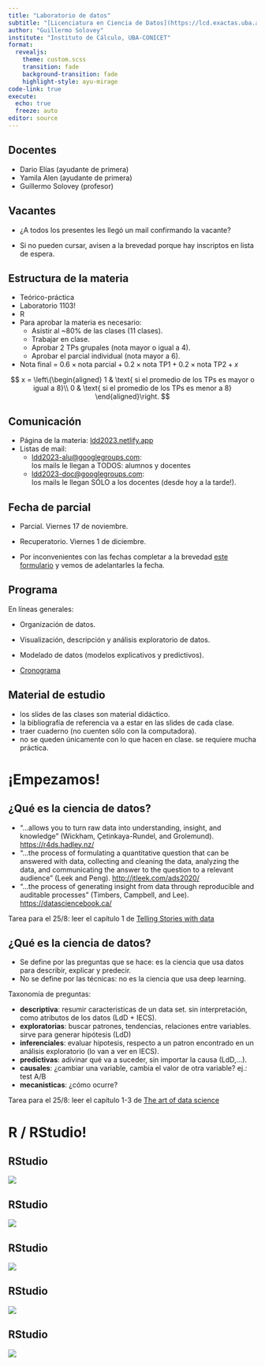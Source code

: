 ```yaml
---
title: "Laboratorio de datos"
subtitle: "[Licenciatura en Ciencia de Datos](https://lcd.exactas.uba.ar/)"
author: "Guillermo Solovey"
institute: "Instituto de Cálculo, UBA-CONICET"
format:
  revealjs:
    theme: custom.scss
    transition: fade
    background-transition: fade
    highlight-style: ayu-mirage
code-link: true
execute:
  echo: true
  freeze: auto
editor: source
---
```


## Docentes

-   Dario Elías (ayudante de primera)
-   Yamila Alen (ayudante de primera)
-   Guillermo Solovey (profesor)

## Vacantes

-   ¿A todos los presentes les llegó un mail confirmando la vacante?

-   Si no pueden cursar, avisen a la brevedad porque hay inscriptos en lista de espera.

## Estructura de la materia

-   Teórico-práctica
-   Laboratorio 1103!
-   R
-   Para aprobar la materia es necesario:
    -   Asistir al \~80% de las clases (11 clases).
    -   Trabajar en clase.
    -   Aprobar 2 TPs grupales (nota mayor o igual a 4).
    -   Aprobar el parcial individual (nota mayor a 6).
-   Nota final = $0.6 \times \text{nota parcial} + 0.2 \times \text{nota TP1} + 0.2 \times \text{nota TP2} + x$

$$ 
x = \left\{\begin{aligned}
          1 & \text{ si el promedio de los TPs es mayor o igual a 8}\\
          0 & \text{ si el promedio de los TPs es menor a 8}
        \end{aligned}\right.
$$

## Comunicación

-   Página de la materia: [ldd2023.netlify.app](https://ldd2023.netlify.app/)
-   Listas de mail:
    -   [ldd2023-alu\@googlegroups.com](mailto:ldd2023-alu@googlegroups.com): <br>los mails le llegan a TODOS: alumnos y docentes
    -   [ldd2023-doc\@googlegroups.com](mailto:ldd2023-doc@googlegroups.com): <br>los mails le llegan SÓLO a los docentes (desde hoy a la tarde!).

## Fecha de parcial

-   Parcial. Viernes 17 de noviembre.

-   Recuperatorio. Viernes 1 de diciembre.

-   Por inconvenientes con las fechas completar a la brevedad [este formulario](https://forms.gle/GAYh2gWBPBkieLXh6) y vemos de adelantarles la fecha.

## Programa

En líneas generales:

-   Organización de datos.

-   Visualización, descripción y análisis exploratorio de datos.

-   Modelado de datos (modelos explicativos y predictivos).

-   <a href="https://ldd2023.netlify.app/cronograma.html" target="_blank"> Cronograma</a>

## Material de estudio

-   los slides de las clases son material didáctico.
-   la bibliografía de referencia va a estar en las slides de cada clase.
-   traer cuaderno (no cuenten sólo con la computadora).
-   no se queden únicamente con lo que hacen en clase. se requiere mucha práctica.

# ¡Empezamos!

## ¿Qué es la ciencia de datos?
- "...allows you to turn raw data into understanding, insight, and knowledge" (Wickham, Çetinkaya-Rundel, and Grolemund). [https://r4ds.hadley.nz/](https://r4ds.hadley.nz/)
- "...the process of formulating a quantitative question that can be answered with data, collecting and cleaning the data, analyzing the data, and communicating the answer to the question to a relevant audience" (Leek and Peng). [http://jtleek.com/ads2020/](http://jtleek.com/ads2020/)
- "...the process of generating insight from data through reproducible and auditable processes" (Timbers, Campbell, and Lee). [https://datasciencebook.ca/](https://datasciencebook.ca/)

Tarea para el 25/8: leer el capítulo 1 de [Telling Stories with data](https://tellingstorieswithdata.com/01-introduction.html#what-is-data-science-and-how-should-we-use-it-to-learn-about-the-world)


## ¿Qué es la ciencia de datos?

- Se define por las preguntas que se hace: es la ciencia que usa datos para describir, explicar y predecir. 
- No se define por las técnicas: no es la ciencia que usa deep learning.

Taxonomía de preguntas:

::: incremental
-   **descriptiva**: resumir caracteristicas de un data set. sin interpretación, como atributos de los datos (LdD + IECS).
-   **exploratorias**: buscar patrones, tendencias, relaciones entre variables. sirve para generar hipótesis (LdD)
-   **inferenciales**: evaluar hipotesis, respecto a un patron encontrado en un análisis exploratorio (lo van a ver en IECS).
-   **predictivas**: adivinar qué va a suceder, sin importar la causa (LdD,...).
-   **causales**: ¿cambiar una variable, cambia el valor de otra variable? ej.: test A/B
-   **mecanisticas**: ¿cómo ocurre?
:::

Tarea para el 25/8: leer el capítulo 1-3 de [The art of data science](https://bookdown.org/rdpeng/artofdatascience/)

# R / RStudio!

## RStudio

![](figs/RStudio-screenshot-00.png)

## RStudio

![](figs/RStudio-screenshot-01.png)

## RStudio

![](figs/RStudio-screenshot-02.png)

## RStudio

![](figs/RStudio-screenshot-03.png)

## RStudio

![](figs/RStudio-screenshot-04.png)
